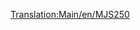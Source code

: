 [[Translation:Main/en/MJS250]]{{en/-}}{{Template:Поезда/Ru
|Image=[[File:en/Mjs250.png]]
|Name=MJS250
|Cost=£ 9375 (468750 р.)
|Speed=80 км/ч (50 миль/ч)
|Weight=65 т
|Power=600 л.с. (448 кВт)
|Annual=£ 990 (49500 р.)
|Designed=1955
|Lifespan=22
|Capacity=нет
|Description=MJS250 это первый тепловоз, доступный в арктическом и субтропическом климате. Он дёшев, но ему недостаёт скорости и мощности, так что лучше апгрейдить при первой возможности. Однако, две секции MJS250 будут дешевле и мощнее одного [[Main/ru/Wills 2-8-0|Wills 2-8-0]].
|Real-life=MJS250 напоминает Davenport 44t.}}